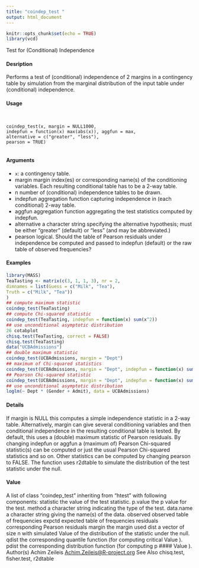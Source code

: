 ```yaml
---
title: "coindep_test "
output: html_document
---
```


```r
knitr::opts_chunk$set(echo = TRUE)
library(vcd)
```
Test for (Conditional) Independence

#### Desription

Performs a test of (conditional) independence of 2 margins in a contingency table by simulation
from the marginal distribution of the input table under (conditional) independence.

#### Usage
<pre><code>

coindep_test(x, margin = NULL1000,
indepfun = function(x) max(abs(x)), aggfun = max,
alternative = c("greater", "less"),
pearson = TRUE)

</code></pre>
#### Arguments

* ``x``: a contingency table.
* margin margin index(es) or corresponding name(s) of the conditioning variables. Each resulting conditional table has to be a 2-way table.
* n number of (conditional) independence tables to be drawn.
* indepfun aggregation function capturing independence in (each conditional) 2-way table.
* aggfun aggregation function aggregating the test statistics computed by indepfun.
* alternative a character string specifying the alternative hypothesis; must be either "greater"
(default) or "less" (and may be abbreviated.)
* pearson logical. Should the table of Pearson residuals under independence be computed and passed to indepfun (default) or the raw table of observed frequencies?


#### Examples
```r

library(MASS)
TeaTasting <- matrix(c(3, 1, 1, 3), nr = 2,
dimnames = list(Guess = c("Milk", "Tea"),
Truth = c("Milk", "Tea"))
)
## compute maximum statistic
coindep_test(TeaTasting)
## compute Chi-squared statistic
coindep_test(TeaTasting, indepfun = function(x) sum(x^2))
## use unconditional asymptotic distribution
26 cotabplot
chisq.test(TeaTasting, correct = FALSE)
chisq.test(TeaTasting)
data("UCBAdmissions")
## double maximum statistic
coindep_test(UCBAdmissions, margin = "Dept")
## maximum of Chi-squared statistics
coindep_test(UCBAdmissions, margin = "Dept", indepfun = function(x) sum(x^2))
## Pearson Chi-squared statistic
coindep_test(UCBAdmissions, margin = "Dept", indepfun = function(x) sum(x^2), aggfun = sum)
## use unconditional asymptotic distribution
loglm(~ Dept * (Gender + Admit), data = UCBAdmissions)
```


#### Details
If margin is NULL this computes a simple independence statistic in a 2-way table. Alternatively,
margin can give several conditioning variables and then conditional independence in the resulting
conditional table is tested.
By default, this uses a (double) maximum statistic of Pearson residuals. By changing indepfun or
aggfun a (maximum of) Pearson Chi-squared statistic(s) can be computed or just the usual Pearson
Chi-squared statistics and so on. Other statistics can be computed by changing pearson to FALSE.
The function uses r2dtable to simulate the distribution of the test statistic under the null.

#### Value
A list of class "coindep_test" inheriting from "htest" with following components:
statistic the value of the test statistic.
p.value the p value for the test.
method a character string indicating the type of the test.
data.name a character string giving the name(s) of the data.
observed observed table of frequencies
expctd expected table of frequencies
residuals corresponding Pearson residuals
margin the margin used
dist a vector of size n with simulated 
Value 
 of the distribution of the statistic under
the null.
qdist the corresponding quantile function (for computing critical Value 
).
pdist the corresponding distribution function (for computing p 
#### Value 
).
Author(s)
Achim Zeileis <Achim.Zeileis@R-project.org>
See Also
chisq.test, fisher.test, r2dtable
